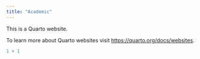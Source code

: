 ```yaml
---
title: "Academic"
---
```


This is a Quarto website.

To learn more about Quarto websites visit <https://quarto.org/docs/websites>.

```r
1 + 1
```
